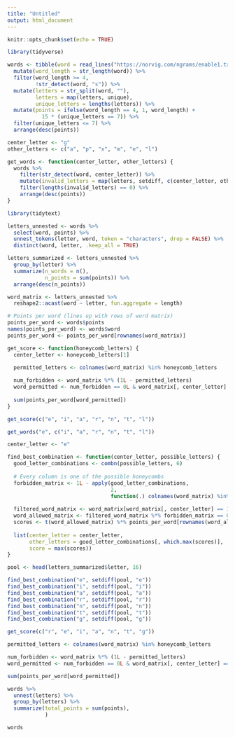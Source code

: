 ```yaml
---
title: "Untitled"
output: html_document
---
```


```r
knitr::opts_chunk$set(echo = TRUE)
```

```r
library(tidyverse)

words <- tibble(word = read_lines("https://norvig.com/ngrams/enable1.txt")) %>%
  mutate(word_length = str_length(word)) %>%
  filter(word_length >= 4,
         !str_detect(word, "s")) %>%
  mutate(letters = str_split(word, ""),
         letters = map(letters, unique),
         unique_letters = lengths(letters)) %>%
  mutate(points = ifelse(word_length == 4, 1, word_length) +
           15 * (unique_letters == 7)) %>%
  filter(unique_letters <= 7) %>%
  arrange(desc(points))

center_letter <- "g"
other_letters <- c("a", "p", "x", "m", "e", "l")

get_words <- function(center_letter, other_letters) {
  words %>%
    filter(str_detect(word, center_letter)) %>%
    mutate(invalid_letters = map(letters, setdiff, c(center_letter, other_letters))) %>%
    filter(lengths(invalid_letters) == 0) %>%
    arrange(desc(points))
}

library(tidytext)

letters_unnested <- words %>%
  select(word, points) %>%
  unnest_tokens(letter, word, token = "characters", drop = FALSE) %>%
  distinct(word, letter, .keep_all = TRUE)

letters_summarized <- letters_unnested %>%
  group_by(letter) %>%
  summarize(n_words = n(),
            n_points = sum(points)) %>%
  arrange(desc(n_points))
```

```r
word_matrix <- letters_unnested %>%
  reshape2::acast(word ~ letter, fun.aggregate = length)

# Points per word (lines up with rows of word matrix)
points_per_word <- words$points
names(points_per_word) <- words$word
points_per_word <- points_per_word[rownames(word_matrix)]

get_score <- function(honeycomb_letters) {
  center_letter <- honeycomb_letters[1]

  permitted_letters <- colnames(word_matrix) %in% honeycomb_letters
  
  num_forbidden <- word_matrix %*% (1L - permitted_letters)
  word_permitted <- num_forbidden == 0L & word_matrix[, center_letter] == 1L
  
  sum(points_per_word[word_permitted])
}

get_score(c("e", "i", "a", "r", "n", "t", "l"))

get_words("e", c("i", "a", "r", "n", "t", "l"))
```

```r
center_letter <- "e"

find_best_combination <- function(center_letter, possible_letters) {
  good_letter_combinations <- combn(possible_letters, 6)
  
  # Every column is one of the possible honeycombs
  forbidden_matrix <- 1L - apply(good_letter_combinations,
                                 2,
                                 function(.) colnames(word_matrix) %in% c(center_letter, .))
  
  filtered_word_matrix <- word_matrix[word_matrix[, center_letter] == 1, ]
  word_allowed_matrix <- filtered_word_matrix %*% forbidden_matrix == 0
  scores <- t(word_allowed_matrix) %*% points_per_word[rownames(word_allowed_matrix)]
  
  list(center_letter = center_letter,
       other_letters = good_letter_combinations[, which.max(scores)],
       score = max(scores))
}

pool <- head(letters_summarized$letter, 16)

find_best_combination("e", setdiff(pool, "e"))
find_best_combination("i", setdiff(pool, "i"))
find_best_combination("a", setdiff(pool, "a"))
find_best_combination("r", setdiff(pool, "r"))
find_best_combination("n", setdiff(pool, "n"))
find_best_combination("t", setdiff(pool, "t"))
find_best_combination("g", setdiff(pool, "g"))

get_score(c("r", "e", "i", "a", "n", "t", "g"))
```

```r
permitted_letters <- colnames(word_matrix) %in% honeycomb_letters

num_forbidden <- word_matrix %*% (1L - permitted_letters)
word_permitted <- num_forbidden == 0L & word_matrix[, center_letter] == 1L

sum(points_per_word[word_permitted])
```


```r
words %>%
  unnest(letters) %>%
  group_by(letters) %>%
  summarize(total_points = sum(points),
            )
```

```r
words
```



```r

```


